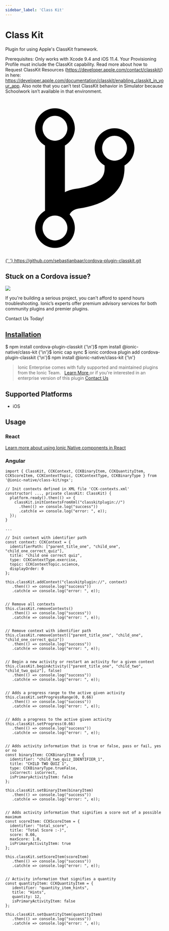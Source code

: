 ```yaml
---
sidebar_label: 'Class Kit'
---
```



# Class Kit

Plugin for using Apple's ClassKit framework.

Prerequisites:
Only works with Xcode 9.4 and iOS 11.4. Your Provisioning Profile must include the ClassKit capability. Read more about how to Request ClassKit Resources (https://developer.apple.com/contact/classkit/) in here: https://developer.apple.com/documentation/classkit/enabling_classkit_in_your_app.
Also note that you can’t test ClassKit behavior in Simulator because Schoolwork isn’t available in that environment.

<p>
  <a
    href="https://github.com/sebastianbaar/cordova-plugin-classkit.git"
    target="_blank"
    rel="noopener"
    className="git-link"
  >
    <svg viewBox="0 0 512 512">
      <path d="M416 160c0-35.3-28.7-64-64-64s-64 28.7-64 64c0 23.7 12.9 44.3 32 55.4v8.6c0 19.9-7.8 33.7-25.3 44.9-15.4 9.8-38.1 17.1-67.5 21.5-14 2.1-25.7 6-35.2 10.7V151.4c19.1-11.1 32-31.7 32-55.4 0-35.3-28.7-64-64-64S96 60.7 96 96c0 23.7 12.9 44.3 32 55.4v209.2c-19.1 11.1-32 31.7-32 55.4 0 35.3 28.7 64 64 64s64-28.7 64-64c0-16.6-6.3-31.7-16.7-43.1 1.9-4.9 9.7-16.3 29.4-19.3 38.8-5.8 68.9-15.9 92.3-30.8 36-22.8 55-57 55-98.8v-8.6c19.1-11.1 32-31.7 32-55.4zM160 56c22.1 0 40 17.9 40 40s-17.9 40-40 40-40-17.9-40-40 17.9-40 40-40zm0 400c-22.1 0-40-17.9-40-40s17.9-40 40-40 40 17.9 40 40-17.9 40-40 40zm192-256c-22.1 0-40-17.9-40-40s17.9-40 40-40 40 17.9 40 40-17.9 40-40 40z"></path>
    </svg>{' '}
    https://github.com/sebastianbaar/cordova-plugin-classkit.git
  </a>
</p>

<h2>Stuck on a Cordova issue?</h2>
<DocsCard
  className="cordova-ee-card"
  header="Don't waste precious time on plugin issues."
  href="https://ionicframework.com/sales?product_of_interest=Ionic%20Native"
>
  <div>
    <img src={require('./_assets/img/native-cordova-bot.png').default} class="cordova-ee-img" />
    <p>
      If you're building a serious project, you can't afford to spend hours troubleshooting. Ionic’s experts offer
      premium advisory services for both community plugins and premier plugins.
    </p>
    <DocsButton className="native-ee-detail">Contact Us Today!</DocsButton>
  </div>
</DocsCard>

<h2 id="installation">
  <a href="#installation">Installation</a>
</h2>
<Tabs
  groupId="runtime"
  defaultValue="Capacitor"
  values={[
    { value: 'Capacitor', label: 'Capacitor' },
    { value: 'Cordova', label: 'Cordova' },
    { value: 'Enterprise', label: 'Enterprise' },
  ]}
>
  <TabItem value="Capacitor">
    <CodeBlock className="language-shell">
      $ npm install cordova-plugin-classkit {'\n'}$ npm install @ionic-native/class-kit {'\n'}$ ionic cap sync
    </CodeBlock>
  </TabItem>
  <TabItem value="Cordova">
    <CodeBlock className="language-shell">
      $ ionic cordova plugin add cordova-plugin-classkit {'\n'}$ npm install @ionic-native/class-kit {'\n'}
    </CodeBlock>
  </TabItem>
  <TabItem value="Enterprise">
    <blockquote>
      Ionic Enterprise comes with fully supported and maintained plugins from the Ionic Team. &nbsp;
      <a class="btn" href="https://ionic.io/docs/premier-plugins">
        Learn More
      </a> or if you're interested in an enterprise version of this plugin <a
        class="btn"
        href="https://ionicframework.com/sales?product_of_interest=Ionic%20Enterprise%20Engine"
      >
        Contact Us
      </a>
    </blockquote>
  </TabItem>
</Tabs>

## Supported Platforms

- iOS

## Usage

### React

[Learn more about using Ionic Native components in React](../native-community.md#react)

### Angular

```tsx
import { ClassKit, CCKContext, CCKBinaryItem, CCKQuantityItem, CCKScoreItem, CCKContextTopic, CCKContextType, CCKBinaryType } from '@ionic-native/class-kit/ngx';

// Init contexts defined in XML file 'CCK-contexts.xml'
constructor( ..., private classKit: ClassKit) {
  platform.ready().then(() => {
    classKit.initContextsFromXml("classkitplugin://")
      .then(() => console.log("success"))
      .catch(e => console.log("error: ", e));
  });
}

...

// Init context with identifier path
const context: CCKContext = {
  identifierPath: ["parent_title_one", "child_one", "child_one_correct_quiz"],
  title: "child one correct quiz",
  type: CCKContextType.exercise,
  topic: CCKContextTopic.science,
  displayOrder: 0
};

this.classKit.addContext("classkitplugin://", context)
   .then(() => console.log("success"))
   .catch(e => console.log("error: ", e));


// Remove all contexts
this.classKit.removeContexts()
   .then(() => console.log("success"))
   .catch(e => console.log("error: ", e));


// Remove context with identifier path
this.classKit.removeContext(["parent_title_one", "child_one", "child_one_correct_quiz"])
   .then(() => console.log("success"))
   .catch(e => console.log("error: ", e));


// Begin a new activity or restart an activity for a given context
this.classKit.beginActivity(["parent_title_one", "child_two", "child_two_quiz"], false)
   .then(() => console.log("success"))
   .catch(e => console.log("error: ", e));


// Adds a progress range to the active given activity
this.classKit.setProgressRange(0, 0.66)
   .then(() => console.log("success"))
   .catch(e => console.log("error: ", e));


// Adds a progress to the active given activity
this.classKit.setProgress(0.66)
   .then(() => console.log("success"))
   .catch(e => console.log("error: ", e));


// Adds activity information that is true or false, pass or fail, yes or no
const binaryItem: CCKBinaryItem = {
  identifier: "child_two_quiz_IDENTIFIER_1",
  title: "CHILD TWO QUIZ 1",
  type: CCKBinaryType.trueFalse,
  isCorrect: isCorrect,
  isPrimaryActivityItem: false
};

this.classKit.setBinaryItem(binaryItem)
   .then(() => console.log("success"))
   .catch(e => console.log("error: ", e));


// Adds activity information that signifies a score out of a possible maximum
const scoreItem: CCKScoreItem = {
  identifier: "total_score",
  title: "Total Score :-)",
  score: 0.66,
  maxScore: 1.0,
  isPrimaryActivityItem: true
};

this.classKit.setScoreItem(scoreItem)
   .then(() => console.log("success"))
   .catch(e => console.log("error: ", e));


// Activity information that signifies a quantity
const quantityItem: CCKQuantityItem = {
   identifier: "quantity_item_hints",
   title: "Hints",
   quantity: 12,
   isPrimaryActivityItem: false
};

this.classKit.setQuantityItem(quantityItem)
   .then(() => console.log("success"))
   .catch(e => console.log("error: ", e));

```
